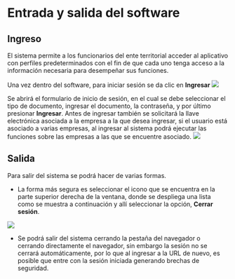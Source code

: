 # Entrada y salida del software

## Ingreso
El sistema permite a los funcionarios del ente territorial acceder al aplicativo con perfiles predeterminados con el fin de que cada uno tenga acceso a la información necesaria para desempeñar sus funciones.

Una vez dentro del software, para iniciar sesión se da clic en **Ingresar**
<img src="/Selfdeclarations/Declarant_user/entry_and_exit/login_user_btn.png"/>

Se abrirá el formulario de inicio de sesión, en el cual se debe seleccionar el tipo de documento, ingresar el documento, la contraseña, y por último presionar **Ingresar**. Antes de ingresar también se solicitará la llave electrónica asociada a la empresa a la que desea ingresar, si el usuario está asociado a varias empresas, al ingresar al sistema podrá ejecutar las funciones sobre las empresas a las que se encuentre asociado.
<img src="/Selfdeclarations/Declarant_user/entry_and_exit/login_user_form.png"/>

## Salida
Para salir del sistema se podrá hacer de varias formas.

* La forma más segura es seleccionar el icono que se encuentra en la parte superior derecha de la ventana, donde se despliega una lista como se muestra a continuación y allí seleccionar la opción, **Cerrar sesión**.
<img src="/Selfdeclarations/Declarant_user/entry_and_exit/logout_user_btn.png"/>

* Se podrá salir del sistema cerrando la pestaña del navegador o cerrando directamente el navegador, sin embargo la sesión no se cerrará automáticamente, por lo que al ingresar a la URL de nuevo, es posible que entre con la sesión iniciada generando brechas de seguridad.
